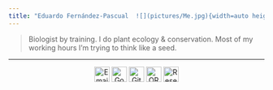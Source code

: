```yaml
---
title: "Eduardo Fernández-Pascual  ![](pictures/Me.jpg){width=auto height=60 .img-circle}"
---
```


>Biologist by training. I do plant ecology & conservation. Most of my working hours I'm trying to think like a seed. 

---

<center>

<a href="mailto:efernandezpascual@gmail.com"><img src="icons/Gmail.png" width="30" title="Email me"/></a>
<a href="https://scholar.google.com/citations?user=1DSeLw0AAAAJ&hl=en"><img src="icons/Google Scholar.png" width="30" title="Google Scholar"/></a>
<a href="https://github.com/efernandezpascual"><img src="icons/GitHub.svg" width="30" title="GitHub"/></a>
<a href="https://orcid.org/0000-0002-4743-9577"><img src="icons/ORCID.png" width="30" title="ORCID"/></a>
<a href="https://www.researchgate.net/profile/Eduardo_Fernandez-Pascual"><img src="icons/RG.png" width="30" title="ResearchGate"/></a>

</center>